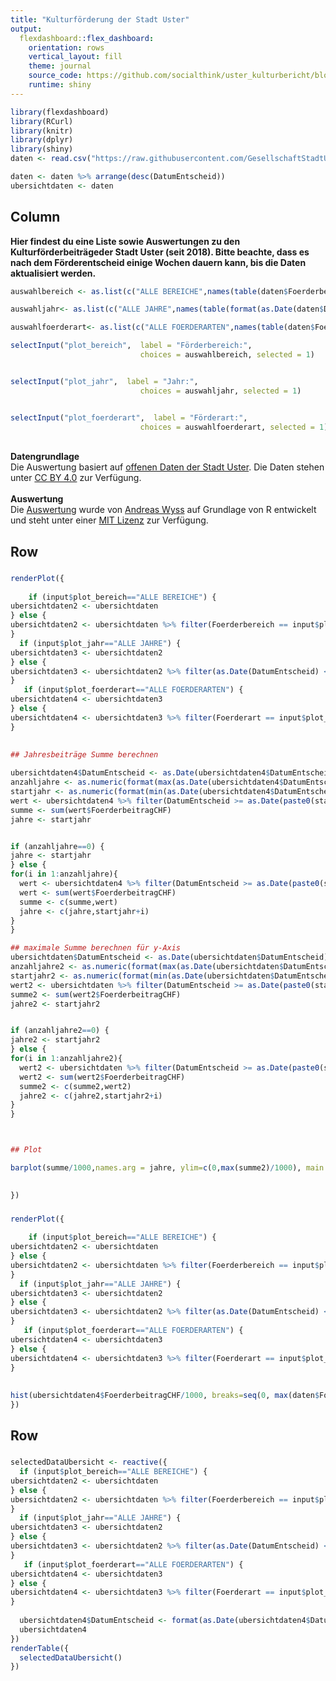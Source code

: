 ```yaml
---
title: "Kulturförderung der Stadt Uster"
output: 
  flexdashboard::flex_dashboard:
    orientation: rows
    vertical_layout: fill
    theme: journal
    source_code: https://github.com/socialthink/uster_kulturbericht/blob/master/kulturbericht.Rmd
    runtime: shiny
---
```


```r
library(flexdashboard)
library(RCurl)
library(knitr)
library(dplyr)
library(shiny)
daten <- read.csv("https://raw.githubusercontent.com/GesellschaftStadtUster/kultur_foerderbeitrage/main/daten_kulturfoerderung_uster.csv")

daten <- daten %>% arrange(desc(DatumEntscheid))
ubersichtdaten <- daten


```




Column {.sidebar}
-----------------------------------------------------------------------

<b>Hier findest du eine Liste sowie Auswertungen zu den Kulturförderbeiträgeder Stadt Uster (seit 2018). Bitte beachte, dass es nach dem Förderentscheid einige Wochen dauern kann, bis die Daten aktualisiert werden.</b>

```r

auswahlbereich <- as.list(c("ALLE BEREICHE",names(table(daten$Foerderbereich))))

auswahljahr<- as.list(c("ALLE JAHRE",names(table(format(as.Date(daten$DatumEntscheid), "%Y")))))

auswahlfoerderart<- as.list(c("ALLE FOERDERARTEN",names(table(daten$Foerderart))))

selectInput("plot_bereich",  label = "Förderbereich:", 
                             choices = auswahlbereich, selected = 1)


selectInput("plot_jahr",  label = "Jahr:", 
                             choices = auswahljahr, selected = 1)


selectInput("plot_foerderart",  label = "Förderart:", 
                             choices = auswahlfoerderart, selected = 1)
```
<br>
<b>Datengrundlage</b><br>
Die Auswertung basiert auf [offenen Daten der Stadt Uster](https://opendata.swiss/de/dataset/beitrage-der-kulturforderung-der-stadt-uster-ab-2018). Die Daten stehen unter [CC BY 4.0](https://creativecommons.org/licenses/by/4.0/) zur Verfügung.
<br><br>
<b>Auswertung</b><br>
Die [Auswertung](https://github.com/socialthink/uster_kulturbericht) wurde von [Andreas Wyss](https://github.com/socialthink/) auf Grundlage von R entwickelt und steht unter einer [MIT Lizenz](https://github.com/socialthink/uster_kulturbericht/blob/master/LICENSE) zur Verfügung.

Row 
-----------------------------------------------------------------------

### 

```r


renderPlot({
  
    if (input$plot_bereich=="ALLE BEREICHE") {
ubersichtdaten2 <- ubersichtdaten
} else {
ubersichtdaten2 <- ubersichtdaten %>% filter(Foerderbereich == input$plot_bereich)
}
  if (input$plot_jahr=="ALLE JAHRE") {
ubersichtdaten3 <- ubersichtdaten2
} else {
ubersichtdaten3 <- ubersichtdaten2 %>% filter(as.Date(DatumEntscheid) <= as.Date(paste0(input$plot_jahr,"-12-31"))) %>% filter(as.Date(DatumEntscheid) >= as.Date(paste0(input$plot_jahr,"-1-1")))
}
   if (input$plot_foerderart=="ALLE FOERDERARTEN") {
ubersichtdaten4 <- ubersichtdaten3
} else {
ubersichtdaten4 <- ubersichtdaten3 %>% filter(Foerderart == input$plot_foerderart)
} 
  

## Jahresbeiträge Summe berechnen
    
ubersichtdaten4$DatumEntscheid <- as.Date(ubersichtdaten4$DatumEntscheid)
anzahljahre <- as.numeric(format(max(as.Date(ubersichtdaten4$DatumEntscheid)), format="%Y")) - as.numeric(format(min(as.Date(ubersichtdaten4$DatumEntscheid)), format="%Y"))
startjahr <- as.numeric(format(min(as.Date(ubersichtdaten4$DatumEntscheid)), format="%Y"))
wert <- ubersichtdaten4 %>% filter(DatumEntscheid >= as.Date(paste0(startjahr,"-01-01")) & DatumEntscheid <= as.Date(paste0(startjahr,"-12-31")))
summe <- sum(wert$FoerderbeitragCHF)
jahre <- startjahr


if (anzahljahre==0) {
jahre <- startjahr
} else {
for(i in 1:anzahljahre){
  wert <- ubersichtdaten4 %>% filter(DatumEntscheid >= as.Date(paste0(startjahr+i,"-01-01")) & DatumEntscheid <= as.Date(paste0(startjahr+i,"-12-31")))
  wert <- sum(wert$FoerderbeitragCHF)
  summe <- c(summe,wert)
  jahre <- c(jahre,startjahr+i)
}
}

## maximale Summe berechnen für y-Axis
ubersichtdaten$DatumEntscheid <- as.Date(ubersichtdaten$DatumEntscheid)
anzahljahre2 <- as.numeric(format(max(as.Date(ubersichtdaten$DatumEntscheid)), format="%Y")) - as.numeric(format(min(as.Date(ubersichtdaten$DatumEntscheid)), format="%Y"))
startjahr2 <- as.numeric(format(min(as.Date(ubersichtdaten$DatumEntscheid)), format="%Y"))
wert2 <- ubersichtdaten %>% filter(DatumEntscheid >= as.Date(paste0(startjahr2,"-01-01")) & DatumEntscheid <= as.Date(paste0(startjahr2,"-12-31")))
summe2 <- sum(wert2$FoerderbeitragCHF)
jahre2 <- startjahr2


if (anzahljahre2==0) {
jahre2 <- startjahr2
} else {
for(i in 1:anzahljahre2){
  wert2 <- ubersichtdaten %>% filter(DatumEntscheid >= as.Date(paste0(startjahr2+i,"-01-01")) & DatumEntscheid <= as.Date(paste0(startjahr2+i,"-12-31")))
  wert2 <- sum(wert2$FoerderbeitragCHF)
  summe2 <- c(summe2,wert2)
  jahre2 <- c(jahre2,startjahr2+i)
}
}



## Plot

barplot(summe/1000,names.arg = jahre, ylim=c(0,max(summe2)/1000), main = "Summe pro Jahr", ylab = "Förderbeitrag pro Jahr [in 1'000 Franken]")
  

})

```


### 

```r


renderPlot({
  
    if (input$plot_bereich=="ALLE BEREICHE") {
ubersichtdaten2 <- ubersichtdaten
} else {
ubersichtdaten2 <- ubersichtdaten %>% filter(Foerderbereich == input$plot_bereich)
}
  if (input$plot_jahr=="ALLE JAHRE") {
ubersichtdaten3 <- ubersichtdaten2
} else {
ubersichtdaten3 <- ubersichtdaten2 %>% filter(as.Date(DatumEntscheid) <= as.Date(paste0(input$plot_jahr,"-12-31"))) %>% filter(as.Date(DatumEntscheid) >= as.Date(paste0(input$plot_jahr,"-1-1")))
}
   if (input$plot_foerderart=="ALLE FOERDERARTEN") {
ubersichtdaten4 <- ubersichtdaten3
} else {
ubersichtdaten4 <- ubersichtdaten3 %>% filter(Foerderart == input$plot_foerderart)
} 
  
  
hist(ubersichtdaten4$FoerderbeitragCHF/1000, breaks=seq(0, max(daten$FoerderbeitragCHF)/1000, length.out = as.integer(max(daten$FoerderbeitragCHF)/5000)) ,xlim=c(0,max(daten$FoerderbeitragCHF)/1000), ylim=c(0,dim(daten)[1]) , xlab = "Förderbeiträge [in 1'000 Franken']",ylab = "Häufigkeit [Anz. Beiträge]", main = "Höhe der einzelnen Beiträge in der Kulturförderung")
})

```

Row 
-----------------------------------------------------------------------

### 

```r
selectedDataUbersicht <- reactive({
  if (input$plot_bereich=="ALLE BEREICHE") {
ubersichtdaten2 <- ubersichtdaten
} else {
ubersichtdaten2 <- ubersichtdaten %>% filter(Foerderbereich == input$plot_bereich)
}
  if (input$plot_jahr=="ALLE JAHRE") {
ubersichtdaten3 <- ubersichtdaten2
} else {
ubersichtdaten3 <- ubersichtdaten2 %>% filter(as.Date(DatumEntscheid) <= as.Date(paste0(input$plot_jahr,"-12-31"))) %>% filter(as.Date(DatumEntscheid) >= as.Date(paste0(input$plot_jahr,"-1-1")))
}
   if (input$plot_foerderart=="ALLE FOERDERARTEN") {
ubersichtdaten4 <- ubersichtdaten3
} else {
ubersichtdaten4 <- ubersichtdaten3 %>% filter(Foerderart == input$plot_foerderart)
} 
  
  ubersichtdaten4$DatumEntscheid <- format(as.Date(ubersichtdaten4$DatumEntscheid), "%d.%m.%Y")
  ubersichtdaten4
})
renderTable({
  selectedDataUbersicht()
})
```